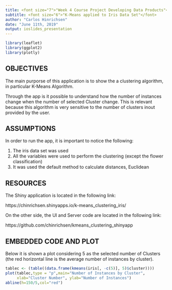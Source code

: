 ---
title: <font size="7">"Week 4 Course Project Developing Data Products"</font>
subtitle: <font size="6">"K-Means applied to Iris Data Set"</font>
author: "Carlos Hinrichsen"
date: "June 11th, 2019"
output: ioslides_presentation
---

```{r libraries, include=FALSE}
library(leaflet)
library(ggplot2)
library(plotly)
```

## OBJECTIVES

The main purporse of this application is to show the a clustering algorithm, in particular K-Means Algorithm.

Through the app is it possible to understand how the number of instances change when the number of selected Cluster change. This is relevant because this algorithm is very sensitive to the number of clusters inout provided by the user.

## ASSUMPTIONS

In order to run the app, it is important to notice the following:

1. The iris data set was used
2. All the variables were used to perform the clustering (except the flower classification)
3. It was used the default method to calculate distances, Euclidean

## RESOURCES

The Shiny application is located in the following link:

https://chinrichsen.shinyapps.io/k-means_clustering_iris/

On the other side, the UI and Server code are located in the following link:

https://github.com/chinrichsen/kmeans_clustering_shinyapp

## EMBEDDED CODE AND PLOT

Below it is shown a plot considering 5 as the selected number of Clusters (the red horizontal line is the average number of instances by cluster).

```{r iris,echo=T,fig.height = 3, fig.width = 5}
tablec <- (table((data.frame(kmeans(iris[, -c(5)], 5)$cluster))))
plot(tablec,type = "p",main="Number of Instances by Cluster",
     xlab="Cluster Number", ylab="Number of Instances")
abline(h=150/5,col="red")
```

